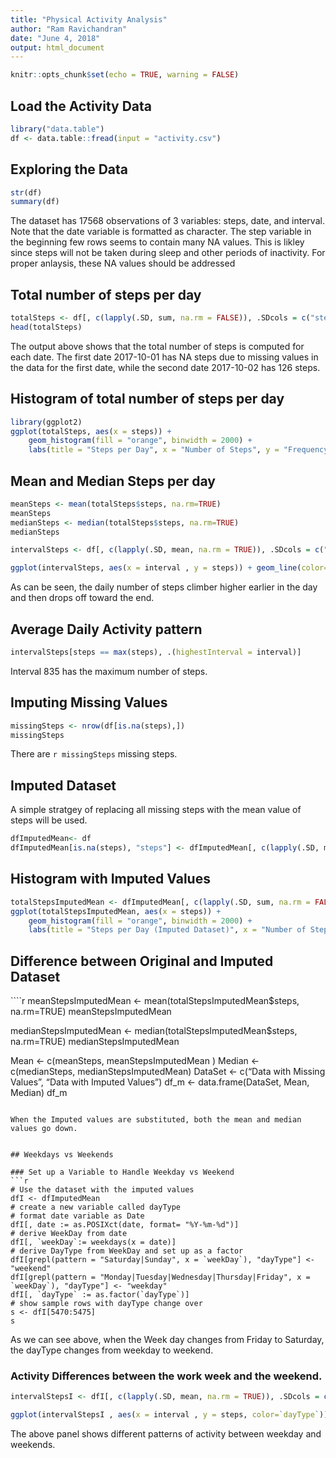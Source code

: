 ---
title: "Physical Activity Analysis"
author: "Ram Ravichandran"
date: "June 4, 2018"
output: html_document
---

```{r setup, include=FALSE}
knitr::opts_chunk$set(echo = TRUE, warning = FALSE)
```

## Load the Activity Data
```{r activity1}
library("data.table")
df <- data.table::fread(input = "activity.csv")
```

## Exploring the Data
```{r}
str(df)
summary(df)
```

The dataset has 17568 observations of 3 variables: steps, date, and interval. Note that the date variable is formatted as character. The step variable in the beginning few rows seems to contain many NA values. This is likley since steps will not be taken during sleep and other periods of inactivity. For proper anlaysis, these NA values should be addressed


## Total number of steps per day


```{r steps}

totalSteps <- df[, c(lapply(.SD, sum, na.rm = FALSE)), .SDcols = c("steps"), by = .(date)]
head(totalSteps)

```

The output above shows that the total number of steps is computed for each date. The first date 2017-10-01 has NA steps due to missing values in the data for the first date,  while the second date 2017-10-02 has 126 steps.

## Histogram of total number of steps per day
```{r plot1E}
library(ggplot2)
ggplot(totalSteps, aes(x = steps)) +
    geom_histogram(fill = "orange", binwidth = 2000) +
    labs(title = "Steps per Day", x = "Number of Steps", y = "Frequency")
```

## Mean and Median Steps per day

```{r meamMed}
meanSteps <- mean(totalSteps$steps, na.rm=TRUE)
meanSteps
medianSteps <- median(totalSteps$steps, na.rm=TRUE)
medianSteps

```
```{r intervalSteps}
intervalSteps <- df[, c(lapply(.SD, mean, na.rm = TRUE)), .SDcols = c("steps"), by = .(interval)] 

ggplot(intervalSteps, aes(x = interval , y = steps)) + geom_line(color="red", size=1) + labs(title = "Average Steps by Day", x = "Interval", y = "Average Daily Steps")

```

As can be seen, the daily number of steps climber higher earlier in the day and then drops off toward the end.

## Average Daily Activity pattern

```{r HighestInterval}
intervalSteps[steps == max(steps), .(highestInterval = interval)]

```

Interval 835 has the maximum number of steps.

## Imputing Missing Values

```{r}
missingSteps <- nrow(df[is.na(steps),])
missingSteps

```

There are `r missingSteps` missing steps. 

## Imputed Dataset

A simple stratgey of replacing all missing steps with the mean value of steps will be used.

```{r}
dfImputedMean<- df
dfImputedMean[is.na(steps), "steps"] <- dfImputedMean[, c(lapply(.SD, mean, na.rm = TRUE)), .SDcols = c("steps")]
```

## Histogram with Imputed Values
```{r}
totalStepsImputedMean <- dfImputedMean[, c(lapply(.SD, sum, na.rm = FALSE)), .SDcols = c("steps"), by = .(date)]
ggplot(totalStepsImputedMean, aes(x = steps)) +
    geom_histogram(fill = "orange", binwidth = 2000) +
    labs(title = "Steps per Day (Imputed Dataset)", x = "Number of Steps ", y = "Frequency")
```

## Difference between Original and Imputed Dataset

````{r}
meanStepsImputedMean <-  mean(totalStepsImputedMean$steps, na.rm=TRUE)
meanStepsImputedMean

medianStepsImputedMean <-  median(totalStepsImputedMean$steps, na.rm=TRUE)
medianStepsImputedMean


Mean <-   c(meanSteps,   meanStepsImputedMean )
Median <- c(medianSteps, medianStepsImputedMean)
DataSet <- c("Data with Missing Values", "Data with Imputed Values")
df_m <- data.frame(DataSet, Mean, Median)
df_m

```

When the Imputed values are substituted, both the mean and median values go down.


## Weekdays vs Weekends

### Set up a Variable to Handle Weekday vs Weekend
```{r}
# Use the dataset with the imputed values
dfI <- dfImputedMean 
# create a new variable called dayType
# format date variable as Date
dfI[, date := as.POSIXct(date, format= "%Y-%m-%d")]
# derive WeekDay from date 
dfI[, `weekDay`:= weekdays(x = date)]
# derive DayType from WeekDay and set up as a factor
dfI[grepl(pattern = "Saturday|Sunday", x = `weekDay`), "dayType"] <- "weekend"
dfI[grepl(pattern = "Monday|Tuesday|Wednesday|Thursday|Friday", x = `weekDay`), "dayType"] <- "weekday"
dfI[, `dayType` := as.factor(`dayType`)]
# show sample rows with dayType change over 
s <- dfI[5470:5475]
s

```

As we can see above, when the Week day changes from Friday to Saturday, the dayType changes from weekday to weekend.

### Activity Differences between the work week and the weekend. 

```{r}
intervalStepsI <- dfI[, c(lapply(.SD, mean, na.rm = TRUE)), .SDcols = c("steps"), by = .(interval, `dayType`)] 

ggplot(intervalStepsI , aes(x = interval , y = steps, color=`dayType`)) + geom_line() + labs(title = "Average Daily Steps by dayType (Imputed Dataset)", x = "Interval", y = "Number of Steps") + facet_wrap(~`dayType` , ncol = 1, nrow=2)


```

The above panel shows different patterns of activity between weekday and weekends.
